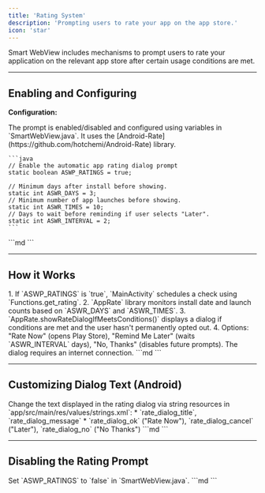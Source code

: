 ```yaml
---
title: 'Rating System'
description: 'Prompting users to rate your app on the app store.'
icon: 'star'
---
```



Smart WebView includes mechanisms to prompt users to rate your application on the relevant app store after certain usage conditions are met.

---

## Enabling and Configuring

**Configuration:**

<Tabs>
 <Tab title="Android">
    The prompt is enabled/disabled and configured using variables in `SmartWebView.java`. It uses the [Android-Rate](https://github.com/hotchemi/Android-Rate) library.
    
    ```java
    // Enable the automatic app rating dialog prompt
    static boolean ASWP_RATINGS = true;

    // Minimum days after install before showing.
    static int ASWR_DAYS = 3;
    // Minimum number of app launches before showing.
    static int ASWR_TIMES = 10;
    // Days to wait before reminding if user selects "Later".
    static int ASWR_INTERVAL = 2;
    ```
 </Tab>
 <Tab title="iOS">
    ```md
    <!-- iOS uses Apple's official `SKStoreReviewController` API. There's less direct configuration over *when* it appears, as Apple controls the timing to limit prompts. You simply request a review at an appropriate point in your app's flow. Enabling/disabling would involve adding/removing the request code. -->
    <!-- Details on best practices for calling `requestReview` will be added here. -->
    ```
 </Tab>
</Tabs>

---

## How it Works

<Tabs>
 <Tab title="Android">
    1.  If `ASWP_RATINGS` is `true`, `MainActivity` schedules a check using `Functions.get_rating`.
    2.  `AppRate` library monitors install date and launch counts based on `ASWR_DAYS` and `ASWR_TIMES`.
    3.  `AppRate.showRateDialogIfMeetsConditions()` displays a dialog if conditions are met and the user hasn't permanently opted out.
    4.  Options: "Rate Now" (opens Play Store), "Remind Me Later" (waits `ASWR_INTERVAL` days), "No, Thanks" (disables future prompts).
    <Tip>The dialog requires an internet connection.</Tip>
 </Tab>
 <Tab title="iOS">
    ```md
    <!-- 1. At an appropriate, non-intrusive moment in the user experience (e.g., after completing a significant task), your app calls `SKStoreReviewController.requestReview(in:)`.
         2. The system decides whether to show the standard rating prompt based on internal logic (e.g., user hasn't seen it too recently). You cannot force it to appear.
         3. If shown, the user can rate the app (1-5 stars) or dismiss the prompt.
         4. The system handles the interaction; your app doesn't get direct feedback on whether the prompt was shown or what the user did. -->
    ```
 </Tab>
</Tabs>

---

## Customizing Dialog Text (Android)

<Tabs>
 <Tab title="Android">
    Change the text displayed in the rating dialog via string resources in `app/src/main/res/values/strings.xml`:
    *   `rate_dialog_title`, `rate_dialog_message`
    *   `rate_dialog_ok` ("Rate Now"), `rate_dialog_cancel` ("Later"), `rate_dialog_no` ("No Thanks")
 </Tab>
 <Tab title="iOS">
    ```md
    <!-- The standard iOS review prompt's text and appearance are controlled by the system and cannot be customized. -->
    ```
 </Tab>
</Tabs>

---

## Disabling the Rating Prompt

<Tabs>
 <Tab title="Android">
    Set `ASWP_RATINGS` to `false` in `SmartWebView.java`.
 </Tab>
 <Tab title="iOS">
    ```md
    <!-- Remove the call to `SKStoreReviewController.requestReview(in:)` from your code. -->
    ```
 </Tab>
</Tabs>